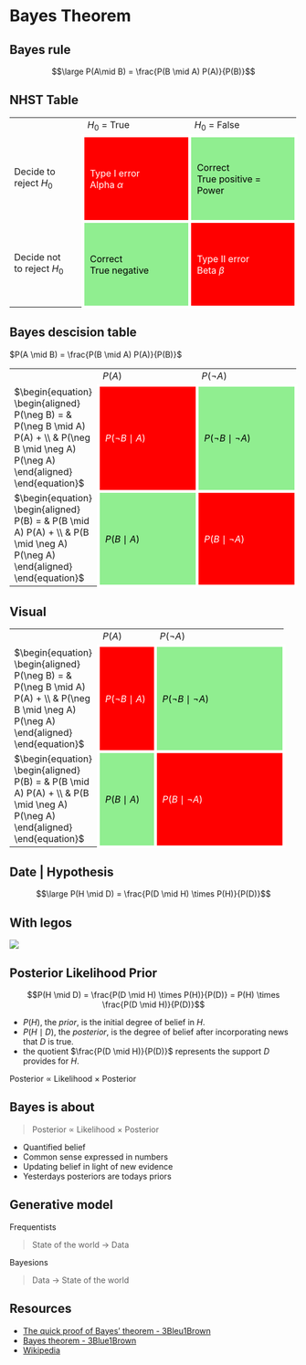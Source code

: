 # Bayes Theorem {.section}

## Bayes rule

$$\large P(A\mid B) = \frac{P(B \mid A) P(A)}{P(B)}$$

## NHST Table

<table style="border: none;  transform: scale(1);">
  <col width="150px">
  <col width="225px">
  <col width="225px">
<tr><td></td style="width: 300px;">
<td>
$H_0$ = True
</td style="width: 300px;">
<td>
$H_0$ = False
</td></tr>
<tr height="150px">
<td>Decide to<br>reject $H_0$</td>
<td style = "border: 5px solid white; padding: 10px; color: white; background-color: red;">Type I error <br>Alpha $\alpha$ </td>
<td style = "border: 5px solid white; padding: 10px; color: black; background-color: lightgreen;">Correct <br>True positive = Power</td>
</tr>
<tr height="150px">
<td>Decide not<br>to reject $H_0$</td>   
<td style = "border: 5px solid white; padding: 10px; color: black; background-color: lightgreen;">Correct <br> True negative</td>
<td style = "border: 5px solid white; padding: 10px; color: white; background-color: red;">Type II error <br>Beta $\beta$ </td>
</tr>
</table>

## Bayes descision table

$P(A \mid B) = \frac{P(B \mid A) P(A)}{P(B)}$

<table style="border: none;  transform: scale(1);">
  <col width="150px">
  <col width="225px">
  <col width="225px">
<tr><td></td style="width: 300px;">
<td>
$P(A)$
</td style="width: 300px;">
<td>
$P(\neg A)$
</td></tr>
<tr height="150px">
<td>
$\begin{equation}
\begin{aligned}
P(\neg B) = & P(\neg B \mid A) P(A) + \\ 
            & P(\neg B \mid \neg A) P(\neg A)
\end{aligned}
\end{equation}$
</td>
<td style = "border: 5px solid white; padding: 10px; color: white; background-color: red;">
$P(\neg B \mid A)$
</td>
<td style = "border: 5px solid white; padding: 10px; color: black; background-color: lightgreen;">
$P(\neg B \mid \neg A)$
</td>
</tr>
<tr height="150px">
<td>
$\begin{equation}
\begin{aligned}
P(B) = & P(B \mid A) P(A) + \\ 
       & P(B \mid \neg A) P(\neg A)
\end{aligned}
\end{equation}$
</td>   
<td style = "border: 5px solid white; padding: 10px; color: black; background-color: lightgreen;">
$P(B \mid A)$
</td>
<td style = "border: 5px solid white; padding: 10px; color: white; background-color: red;">
$P(B \mid \neg A)$
</td>
</tr>
</table>

## Visual

<table style="border: none;  transform: scale(1);">
  <col width="150px">
  <col width="100px">
  <col width="225px">
<tr><td></td style="width: 300px;">
<td>
$P(A)$
</td style="width: 300px;">
<td>
$P(\neg A)$
</td></tr>
<tr height="80px">
<td>
$\begin{equation}
\begin{aligned}
P(\neg B) = & P(\neg B \mid A) P(A) + \\ 
            & P(\neg B \mid \neg A) P(\neg A)
\end{aligned}
\end{equation}$
</td>
<td style = "border: 5px solid white; padding: 10px; color: white; background-color: red;">
$P(\neg B \mid A)$
</td>
<td style = "border: 5px solid white; padding: 10px; color: black; background-color: lightgreen;">
$P(\neg B \mid \neg A)$
</td>
</tr>
<tr height="150px">
<td>
$\begin{equation}
\begin{aligned}
P(B) = & P(B \mid A) P(A) + \\ 
       & P(B \mid \neg A) P(\neg A)
\end{aligned}
\end{equation}$
</td>   
<td style = "border: 5px solid white; padding: 10px; color: black; background-color: lightgreen;">
$P(B \mid A)$
</td>
<td style = "border: 5px solid white; padding: 10px; color: white; background-color: red;">
$P(B \mid \neg A)$
</td>
</tr>
</table>

## Date | Hypothesis

$$\large P(H \mid D) = \frac{P(D \mid H) \times P(H)}{P(D)}$$

## With legos

![](../../../../topics/bayes/lego_bayes.jpg)

## Posterior Likelihood Prior

$$P(H \mid D) = \frac{P(D \mid H) \times P(H)}{P(D)} = P(H) \times \frac{P(D \mid H)}{P(D)}$$

* $P(H)$, the $prior$, is the initial degree of belief in $H$.
* $P(H \mid D)$, the $posterior$, is the degree of belief after incorporating news that $D$ is true.
* the quotient $\frac{P(D \mid H)}{P(D)}$ represents the support $D$ provides for $H$.

Posterior $\propto$ Likelihood $\times$ Posterior

## Bayes is about

> Posterior $\propto$ Likelihood $\times$ Posterior

* Quantified belief
* Common sense expressed in numbers
* Updating belief in light of new evidence
* Yesterdays posteriors are todays priors

## Generative model

Frequentists

> State of the world → Data

Bayesions

> Data → State of the world

## Resources

* [The quick proof of Bayes' theorem - 3Bleu1Brown](https://youtu.be/U_85TaXbeIo)
* [Bayes theorem - 3Blue1Brown](https://youtu.be/HZGCoVF3YvM)
* [Wikipedia](https://en.wikipedia.org/wiki/Bayes%27_theorem)